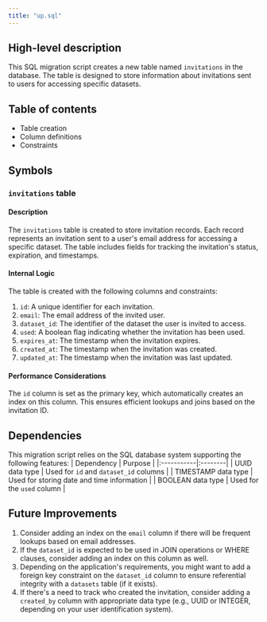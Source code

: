 ```yaml
---
title: "up.sql"
---
```


## High-level description
This SQL migration script creates a new table named `invitations` in the database. The table is designed to store information about invitations sent to users for accessing specific datasets.

## Table of contents
- Table creation
- Column definitions
- Constraints

## Symbols

### `invitations` table
#### Description
The `invitations` table is created to store invitation records. Each record represents an invitation sent to a user's email address for accessing a specific dataset. The table includes fields for tracking the invitation's status, expiration, and timestamps.

#### Internal Logic
The table is created with the following columns and constraints:

1. `id`: A unique identifier for each invitation.
2. `email`: The email address of the invited user.
3. `dataset_id`: The identifier of the dataset the user is invited to access.
4. `used`: A boolean flag indicating whether the invitation has been used.
5. `expires_at`: The timestamp when the invitation expires.
6. `created_at`: The timestamp when the invitation was created.
7. `updated_at`: The timestamp when the invitation was last updated.

#### Performance Considerations
The `id` column is set as the primary key, which automatically creates an index on this column. This ensures efficient lookups and joins based on the invitation ID.

## Dependencies
This migration script relies on the SQL database system supporting the following features:
| Dependency | Purpose |
|:-----------|:--------|
| UUID data type | Used for `id` and `dataset_id` columns |
| TIMESTAMP data type | Used for storing date and time information |
| BOOLEAN data type | Used for the `used` column |

## Future Improvements
1. Consider adding an index on the `email` column if there will be frequent lookups based on email addresses.
2. If the `dataset_id` is expected to be used in JOIN operations or WHERE clauses, consider adding an index on this column as well.
3. Depending on the application's requirements, you might want to add a foreign key constraint on the `dataset_id` column to ensure referential integrity with a `datasets` table (if it exists).
4. If there's a need to track who created the invitation, consider adding a `created_by` column with appropriate data type (e.g., UUID or INTEGER, depending on your user identification system).